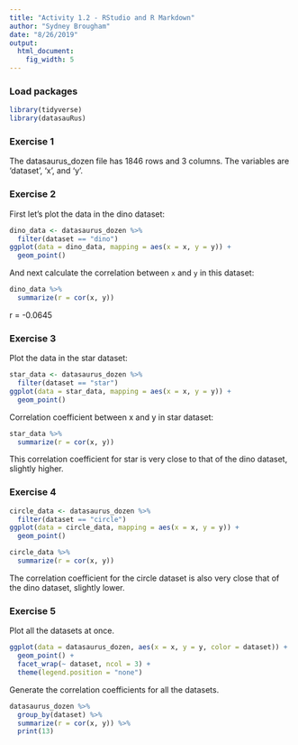 ```yaml
---
title: "Activity 1.2 - RStudio and R Markdown"
author: "Sydney Brougham"
date: "8/26/2019"
output: 
  html_document: 
    fig_width: 5
---
```


### Load packages

```r
library(tidyverse) 
library(datasauRus)
```

### Exercise 1
The datasaurus_dozen file has 1846 rows and 3 columns. The variables are 'dataset', 'x', and 'y'.

### Exercise 2
First let's plot the data in the dino dataset:
```r
dino_data <- datasaurus_dozen %>%
  filter(dataset == "dino")
ggplot(data = dino_data, mapping = aes(x = x, y = y)) +
  geom_point()
```

And next calculate the correlation between `x` and `y` in this dataset:
```r
dino_data %>%
  summarize(r = cor(x, y))
```
r = -0.0645

### Exercise 3
Plot the data in the star dataset:
```r
star_data <- datasaurus_dozen %>%
  filter(dataset == "star")
ggplot(data = star_data, mapping = aes(x = x, y = y)) +
  geom_point()
```

Correlation coefficient between x and y in star dataset:
```r
star_data %>%
  summarize(r = cor(x, y))
```

This correlation coefficient for star is very close to that of the dino dataset, slightly higher.

### Exercise 4
```r
circle_data <- datasaurus_dozen %>%
  filter(dataset == "circle")
ggplot(data = circle_data, mapping = aes(x = x, y = y)) +
  geom_point()
```

```r
circle_data %>%
  summarize(r = cor(x, y))
```

The correlation coefficient for the circle dataset is also very close that of the dino dataset, slightly lower.

### Exercise 5
Plot all the datasets at once.
```r
ggplot(data = datasaurus_dozen, aes(x = x, y = y, color = dataset)) +
  geom_point() +
  facet_wrap(~ dataset, ncol = 3) +
  theme(legend.position = "none")
```

Generate the correlation coefficients for all the datasets.
```r
datasaurus_dozen %>%
  group_by(dataset) %>%
  summarize(r = cor(x, y)) %>%
  print(13)
```



